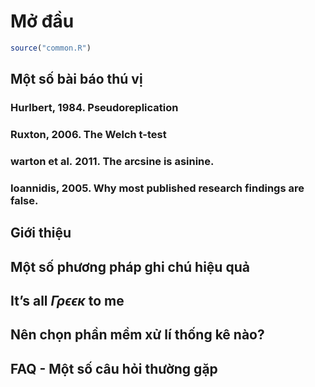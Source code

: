# Mở đầu 

```r
source("common.R")
```

## Một số bài báo thú vị

### Hurlbert, 1984. Pseudoreplication

### Ruxton, 2006. The Welch t-test
 
### warton et al. 2011. The arcsine is asinine.

### Ioannidis, 2005. Why most published research findings are false.

## Giới thiệu 

## Một số phương pháp ghi chú hiệu quả

## It’s all $\Gamma \rho \epsilon \epsilon \kappa$ to me

## Nên chọn phần mềm xử lí thống kê nào?

## FAQ - Một số câu hỏi thường gặp
